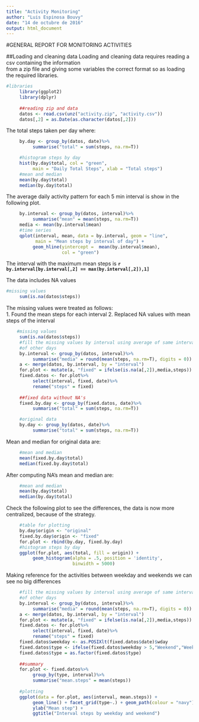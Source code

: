 ```yaml
---
title: "Activity Monitoring"
author: "Luis Espinosa Bouvy"
date: "14 de octubre de 2016"
output: html_document
---
```

#GENERAL REPORT FOR MONITORING ACTIVITIES

##Loading and cleaning data
Loading and cleaning data requires reading a csv containing the information  
from a zip file and giving some variables the correct format so as loading  
the required libraries.
```R
#libraries
     library(ggplot2)
     library(dplyr)
     
     ##reading zip and data
     datos <- read.csv(unz("activity.zip", "activity.csv"))
     datos[,2] = as.Date(as.character(datos[,2]))
```
The total steps taken per day where:
```R
     by.day <- group_by(datos, date)%>%
          summarise("total" = sum(steps, na.rm=T))

     #histogram steps by day
     hist(by.day$total, col = "green", 
          main = "Daily Total Steps", xlab = "Total steps")
     #mean and median
     mean(by.day$total)
     median(by.day$total)
```

The average daily activity pattern  for each 5 min interval is show in the  
following plot. 
```r
     by.interval <- group_by(datos, interval)%>%
          summarise("mean" = mean(steps, na.rm=T))
     media <- mean(by.interval$mean)
     #time series
     qplot(interval, mean, data = by.interval, geom = "line",
           main = "Mean steps by interval of day") + 
          geom_hline(yintercept =  mean(by.interval$mean), 
                     col = "green")
```
  
  
  The interval with the maximum mean steps is **`r by.interval[by.interval[,2] == max(by.interval[,2]),1]`**

The data includes NA values
```r
#missing values
     sum(is.na(datos$steps))
```

The missing values were treated as follows:  
1. Found the mean steps for each interval 
2. Replaced NA values with mean steps of the interval

```r
    #missing values
     sum(is.na(datos$steps))
     #fill the missing values by interval using average of same interval
     #of other days
     by.interval <- group_by(datos, interval)%>%
          summarise("media" = round(mean(steps, na.rm=T), digits = 0))
     a <- merge(datos, by.interval, by = "interval")
     for.plot <- mutate(a, "fixed" = ifelse(is.na(a[,2]),media,steps))
     fixed.datos <- for.plot%>%
          select(interval, fixed, date)%>%
          rename("steps" = fixed)
     
     ##fixed data without NA's
     fixed.by.day <- group_by(fixed.datos, date)%>%
          summarise("total" = sum(steps, na.rm=T))

     #original data
     by.day <- group_by(datos, date)%>%
          summarise("total" = sum(steps, na.rm=T))
```

Mean and median for original data are:
```r
     #mean and median
     mean(fixed.by.day$total)
     median(fixed.by.day$total)
```

After computing NA's mean and median are:
```r
     #mean and median
     mean(by.day$total)
     median(by.day$total)
```

Check the following plot to see the differences, the data is now more  
centralized, because of the strategy. 
```r
     #table for plotting
     by.day$origin <- "original"
     fixed.by.day$origin <- "fixed"
     for.plot <- rbind(by.day, fixed.by.day)
     #histogram steps by day
     ggplot(for.plot, aes(total, fill = origin)) + 
          geom_histogram(alpha = .5, position = 'identity',
                         binwidth = 5000) 
```

Making reference for the activities between weekday and weekends we can  
see no big differences

```r
     #fill the missing values by interval using average of same interval
     #of other days
     by.interval <- group_by(datos, interval)%>%
          summarise("media" = round(mean(steps, na.rm=T), digits = 0))
     a <- merge(datos, by.interval, by = "interval")
     for.plot <- mutate(a, "fixed" = ifelse(is.na(a[,2]),media,steps))
     fixed.datos <- for.plot%>%
          select(interval, fixed, date)%>%
          rename("steps" = fixed)
     fixed.datos$weekday <- as.POSIXlt(fixed.datos$date)$wday
     fixed.datos$type <- ifelse(fixed.datos$weekday > 5,"Weekend","Weekday")
     fixed.datos$type = as.factor(fixed.datos$type)
     
     ##summary
     for.plot <- fixed.datos%>%
          group_by(type, interval)%>%
          summarise("mean.steps" = mean(steps))
     
     #plotting
     ggplot(data = for.plot, aes(interval, mean.steps)) + 
          geom_line() + facet_grid(type~.) + geom_path(colour = "navy") +
          ylab("Mean step") + 
          ggtitle("Interval steps by weekday and weekend")
```

